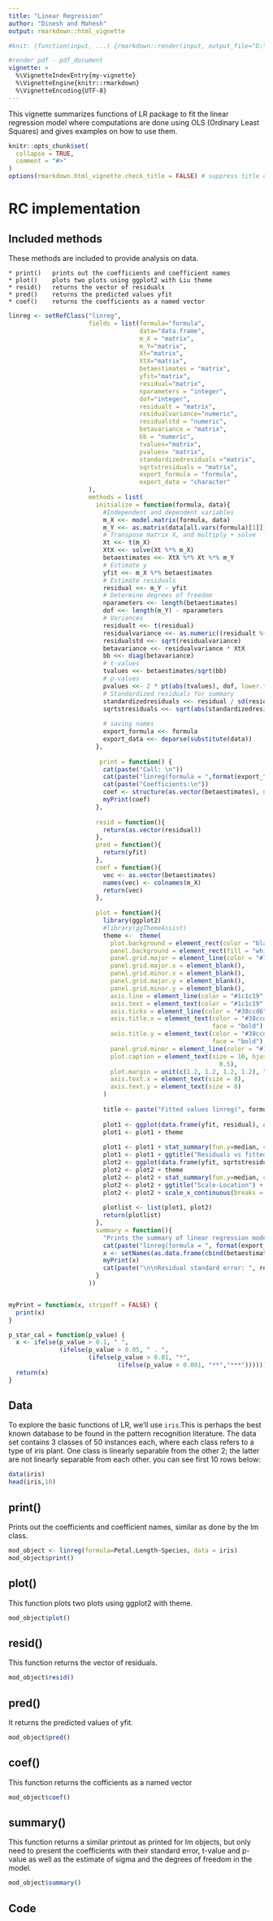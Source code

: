 ```yaml
---
title: "Linear Regression"
author: "Dinesh and Mahesh"
output: rmarkdown::html_vignette

#knit: (function(input, ...) {rmarkdown::render(input, output_file="D:\Linkoping University\Year1\Sem1\Period 1\Lab4_repo\vignettes\LR.html")})

#render pdf - pdf_document
vignette: >
  %\VignetteIndexEntry{my-vignette}
  %\VignetteEngine{knitr::rmarkdown}
  %\VignetteEncoding{UTF-8}
---
```

This vignette summarizes functions of LR package to fit the linear regression model where computations are done using OLS (Ordinary Least Squares) and gives examples on how to use them.

```r
knitr::opts_chunk$set(
  collapse = TRUE,
  comment = "#>"
)
options(rmarkdown.html_vignette.check_title = FALSE) # suppress title check

```


# RC implementation

## Included methods

These methods are included to provide analysis on data.

    * print()   prints out the coefficients and coefficient names
    * plot()    plots two plots using ggplot2 with Liu theme
    * resid()   returns the vector of residuals 
    * pred()    returns the predicted values yfit
    * coef()    returns the coefficients as a named vector

```r
linreg <- setRefClass("linreg",
                      fields = list(formula="formula",
                                    data="data.frame",
                                    m_X = "matrix",
                                    m_Y="matrix",
                                    Xt="matrix",
                                    XtX="matrix",
                                    betaestimates = "matrix",
                                    yfit="matrix",
                                    residual="matrix",
                                    nparameters = "integer",
                                    dof="integer",
                                    residualt = "matrix",
                                    residualvariance="numeric",
                                    residualstd = "numeric",
                                    betavariance = "matrix",
                                    bb = "numeric",
                                    tvalues="matrix",
                                    pvalues= "matrix",
                                    standardizedresiduals ="matrix",
                                    sqrtstresiduals = "matrix",
                                    export_formula = "formula",
                                    export_data = "character"
                      ),
                      methods = list(
                        initialize = function(formula, data){
                          #Independent and dependent variables
                          m_X <<- model.matrix(formula, data)
                          m_Y <<- as.matrix(data[all.vars(formula)[1]])
                          # Transpose matrix X, and multiply + solve
                          Xt <<- t(m_X)
                          XtX <<- solve(Xt %*% m_X)
                          betaestimates <<- XtX %*% Xt %*% m_Y
                          # Estimate y
                          yfit <<- m_X %*% betaestimates
                          # Estimate residuals
                          residual <<- m_Y - yfit
                          # Determine degrees of freedom
                          nparameters <<- length(betaestimates)
                          dof <<- length(m_Y) - nparameters
                          # Variances
                          residualt <<- t(residual)
                          residualvariance <<- as.numeric((residualt %*% residual) / dof)
                          residualstd <<- sqrt(residualvariance)
                          betavariance <<- residualvariance * XtX
                          bb <<- diag(betavariance)
                          # t-values
                          tvalues <<- betaestimates/sqrt(bb)
                          # p-values
                          pvalues <<- 2 * pt(abs(tvalues), dof, lower.tail = FALSE)
                          # Standardized residuals for summary
                          standardizedresiduals <<- residual / sd(residual)
                          sqrtstresiduals <<- sqrt(abs(standardizedresiduals))
                          
                          # saving names
                          export_formula <<- formula
                          export_data <<- deparse(substitute(data))
                        },
                        
                         print = function() {
                          cat(paste("Call: \n"))
                          cat(paste("linreg(formula = ",format(export_formula), ", data = ", export_data, ")\n\n", sep = ""))
                          cat(paste("Coefficients:\n"))
                          coef <- structure(as.vector(betaestimates), names= row.names(betaestimates))
                          myPrint(coef)
                        },
                        
                        resid = function(){
                          return(as.vector(residual))
                        },
                        pred = function(){
                          return(yfit)
                        },
                        coef = function(){
                          vec <- as.vector(betaestimates)
                          names(vec) <- colnames(m_X)
                          return(vec)
                        },
                        
                        plot = function(){
                          library(ggplot2)
                          #library(ggThemeAssist)
                          theme <-  theme(
                            plot.background = element_rect(color = "black"),
                            panel.background = element_rect(fill = "white", color = NA),
                            panel.grid.major = element_line(color = "#1c1c19", size = 0.5),
                            panel.grid.major.x = element_blank(),
                            panel.grid.minor.x = element_blank(),
                            panel.grid.major.y = element_blank(),
                            panel.grid.minor.y = element_blank(),
                            axis.line = element_line(color = "#1c1c19", size = 0.5),
                            axis.text = element_text(color = "#1c1c19", size = 6),
                            axis.ticks = element_line(color = "#38ccd6", size = 0.5),
                            axis.title.x = element_text(color = "#38ccd6", size = 14,
                                                        face = "bold"),
                            axis.title.y = element_text(color = "#38ccd6", size = 14,
                                                        face = "bold"),
                            panel.grid.minor = element_line(color = "#1c1c19", size = 5),
                            plot.caption = element_text(size = 10, hjust =
                                                          0.5),
                            plot.margin = unit(c(1.2, 1.2, 1.2, 1.2), "cm"),
                            axis.text.x = element_text(size = 8),
                            axis.text.y = element_text(size = 8)
                          )
                          
                          title <- paste("Fitted values linreg(", formula[2]," ", formula[1], " ",formula[3], ")")
                          
                          plot1 <- ggplot(data.frame(yfit, residual), aes(y=residual, x=yfit)) + geom_point(shape=21, size=3, colour="black", fill="white")
                          plot1 <- plot1 + theme
                          
                          plot1 <- plot1 + stat_summary(fun.y=median, colour="red", geom="line", aes(group = 1))
                          plot1 <- plot1 + ggtitle("Residuals vs fitted") + xlab(paste("Fitted values \n linreg(Petal.Length ~ Species)"))
                          plot2 <- ggplot(data.frame(yfit, sqrtstresiduals), aes(y=sqrtstresiduals, x=yfit)) + geom_point(alpha = 0.6, shape=21, size=3, colour="black", fill="white")
                          plot2 <- plot2 + theme
                          plot2 <- plot2 + stat_summary(fun.y=median, colour="red", geom="line", aes(group = 1))
                          plot2 <- plot2 + ggtitle("Scale-Location") + xlab(paste("Fitted values \n linreg(Petal.Length ~ Species)"))
                          plot2 <- plot2 + scale_x_continuous(breaks = seq(0.0, 1.5, by= 0.5))
                          
                          plotlist <- list(plot1, plot2)
                          return(plotlist)
                        },
                        summary = function(){
                          "Prints the summary of linear regression model."
                          cat(paste("linreg(formula = ", format(export_formula), ", data = ", export_data, ") :\n\n ", sep = ""))
                          x <- setNames(as.data.frame(cbind(betaestimates,as.matrix(sqrt(bb)),tvalues, formatC(pvalues, format = "e", digits = 2), p_star_cal(pvalues))), c("Coefficients","Standard error","t values", "p values", ""))
                          myPrint(x)
                          cat(paste("\n\nResidual standard error: ", residualstd, " on ", dof, " degrees of freedom: ", sep = ""))
                        }
                      ))


myPrint = function(x, stripoff = FALSE) {
  print(x)
}

p_star_cal = function(p_value) {
  x <- ifelse(p_value > 0.1, " ",
              (ifelse(p_value > 0.05, " . ",
                      (ifelse(p_value > 0.01, "*",
                              (ifelse(p_value > 0.001, "**","***")))))))
  return(x)
}

```

## Data

To explore the basic functions of LR, we'll use ``` iris ```.This is perhaps the best known database to be found in the pattern recognition literature. The data set contains 3 classes of 50 instances each, where each class refers to a type of iris plant. One class is linearly separable from the other 2; the latter are not linearly separable from each other. you can see first 10 rows below:

```r
data(iris)
head(iris,10)
```           

## print()

Prints out the coefficients and coefficient names, similar as done by the lm class.

```r
mod_object <- linreg(formula=Petal.Length~Species, data = iris)
mod_object$print()
```

## plot()

This function plots two plots using ggplot2 with theme.

```r
mod_object$plot()
```

## resid()

This function returns the vector of residuals.

```r
mod_object$resid()
```

## pred()

It returns the  predicted values of yfit.

```r
mod_object$pred()
```

## coef()

This function returns the cofficients as a named vector

```r
mod_object$coef()
```

## summary()

This function returns a similar printout as printed for lm objects, but only need to present the coefficients with their standard error, t-value and p-value as well as the estimate of sigma and the degrees
of freedom in the model.

```r
mod_object$summary()
```

## Code

```r

```




